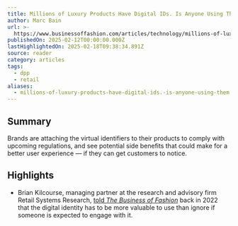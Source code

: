 ```yaml
---
title: Millions of Luxury Products Have Digital IDs. Is Anyone Using Them?
author: Marc Bain
url: >-
  https://www.businessoffashion.com/articles/technology/millions-of-luxury-products-have-digital-ids-is-anyone-using-them/?utm_source=Sailthru&utm_medium=email&utm_campaign=Issue%3A+2025-02-13+Retail+Dive%3A+Tech+%5Bissue%3A70464%5D&utm_term=Retail+Dive%3A+Tech&__readwiseLocation=
publishedOn: 2025-02-12T00:00:00.000Z
lastHighlightedOn: 2025-02-18T09:38:34.891Z
source: reader
category: articles
tags:
  - dpp
  - retail
aliases:
  - millions-of-luxury-products-have-digital-ids.-is-anyone-using-them
---
```

## Summary

Brands are attaching the virtual identifiers to their products to comply with upcoming regulations, and see potential side benefits that could make for a better user experience — if they can get customers to notice.

## Highlights
- Brian Kilcourse, managing partner at the research and advisory firm Retail Systems Research, [told *The Business of Fashion*](https://www.businessoffashion.com/articles/technology/the-opportunity-in-giving-every-fashion-item-a-digital-twin/) back in 2022 that the digital identity has to be more valuable to use than ignore if someone is expected to engage with it.
